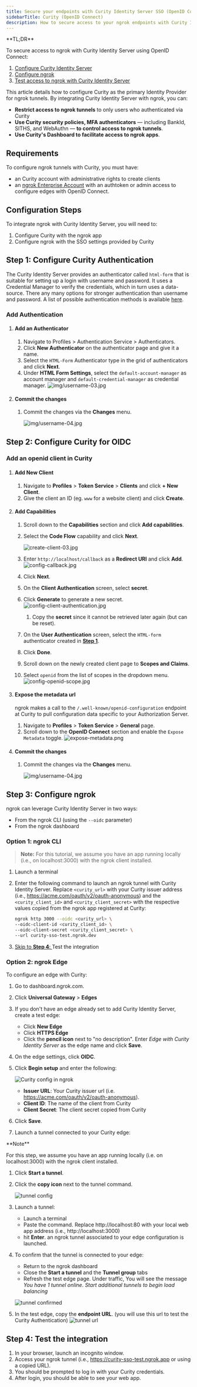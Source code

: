 ```yaml
---
title: Secure your endpoints with Curity Identity Server SSO (OpenID Connect)
sidebarTitle: Curity (OpenID Connect)
description: How to secure access to your ngrok endpoints with Curity Identity Server SSO (OpenID Connect)
---
```


<Disclaimer />
<Tip>
**TL;DR**

To secure access to ngrok with Curity Identity Server using OpenID Connect:

1. [Configure Curity Identity Server](#configure-Curity-auth)
1. [Configure ngrok](#configure-ngrok)
1. [Test access to ngrok with Curity Identity Server](#test-sso)
</Tip>

This article details how to configure Curity as the primary Identity Provider for ngrok tunnels.
By integrating Curity Identity Server with ngrok, you can:

- **Restrict access to ngrok tunnels** to only users who authenticated via Curity
- **Use Curity security policies, MFA authenticators** — including BankId, SITHS, and WebAuthn — **to control access to ngrok tunnels**.
- **Use Curity's Dashboard to facilitate access to ngrok apps**.

## Requirements

To configure ngrok tunnels with Curity, you must have:

- an Curity account with administrative rights to create clients
- an [ngrok Enterprise Account](https://ngrok.com/pricing) with an authtoken or admin access to configure edges with OpenID Connect.

## Configuration Steps

To integrate ngrok with Curity Identity Server, you will need to:

1. Configure Curity with the ngrok app
1. Configure ngrok with the SSO settings provided by Curity

## **Step 1**: Configure Curity Authentication 

The Curity Identity Server provides an authenticator called `html-form` that is suitable for setting up a login with username and password. It uses a Credential Manager to verify the credentials, which in turn uses a data-source. There any many options for stronger authentication than username and password. A list of possible authentication methods is available [here](https://curity.io/product/authentication-service/ways-to-authenticate/).

### Add Authentication

1. #### Add an Authenticator
   1. Navigate to Profiles > Authentication Service > Authenticators.
   1. Click **New Authenticator** on the authenticator page and give it a name.
   1. Select the `HTML-Form` Authenticator type in the grid of authenticators and click **Next**.
   1. Under **HTML Form Settings**, select the `default-account-manager` as account manager and `default-credential-manager` as credential manager.
      ![img/username-03.jpg](../img/curity/img/username-03.jpg)

2. #### Commit the changes
   1. Commit the changes via the **Changes** menu.

      ![img/username-04.jpg](../img/curity/img/username-04.jpg)

## **Step 2**: Configure Curity for OIDC 

### Add an openid client in Curity

1. #### Add New Client
   1. Navigate to **Profiles** > **Token Service** > **Clients** and click **+ New Client**.
   1. Give the client an ID (eg. `www` for a website client) and click **Create**.

2. #### Add Capabilities
   1. Scroll down to the **Capabilities** section and click **Add capabilities**.
   1. Select the **Code Flow** capability and click **Next**.

      ![create-client-03.jpg](../img/curity/img/create-client-03.jpg)

   1. Enter `http://localhost/callback` as a **Redirect URI** and click **Add**.
      ![config-callback.jpg](../img/curity/img/config-callback.jpg)
   1. Click **Next**.
   1. On the **Client Authentication** screen, select **secret**.
   1. Click **Generate** to generate a new secret.
      ![config-client-authentication.jpg](../img/curity/img/config-client-authentication.jpg)
      1. Copy the **secret** since it cannot be retrieved later again (but can be reset).
   1. On the **User Authentication** screen, select the `HTML-form` authenticator created in **[Step 1](#configure-Curity-auth)**.
   1. Click **Done**.
   1. Scroll down on the newly created client page to **Scopes and Claims**.
   1. Select `openid` from the list of scopes in the dropdown menu.
      ![config-openid-scope.jpg](../img/curity/img/config-openid-scope.jpg)

3. #### Expose the metadata url

   ngrok makes a call to the `/.well-known/openid-configuration` endpoint at Curity to pull configuration data specific to your Authorization Server.
   1. Navigate to **Profiles** > **Token Service** > **General** page.
   1. Scroll down to the **OpenID Connect** section and enable the `Expose Metadata` toggle.
      ![expose-metadata.png](../img/curity/img/expose-metadata.png)

4. #### Commit the changes
   1. Commit the changes via the **Changes** menu.

      ![img/username-04.jpg](../img/curity/img/username-04.jpg)

## **Step 3**: Configure ngrok 

ngrok can leverage Curity Identity Server in two ways:

- From the ngrok CLI (using the `--oidc` parameter)
- From the ngrok dashboard

### **Option 1**: ngrok CLI

> **Note:** For this tutorial, we assume you have an app running locally (i.e., on localhost:3000) with the ngrok client installed.

1. Launch a terminal
1. Enter the following command to launch an ngrok tunnel with Curity Identity Server. Replace `<curity_url>` with your Curity issuer address (i.e., https://acme.com/oauth/v2/oauth-anonymous) and the `<curity_client_id>` and `<curity_client_secret>` with the respective values copied from the ngrok app registered at Curity:

   ```bash
   ngrok http 3000 --oidc <curity_url> \
   --oidc-client-id <curity_client_id> \
   --oidc-client-secret <curity_client_secret> \
   --url curity-sso-test.ngrok.dev
   ```

1. [Skip to **Step 4**: ](#test-sso) Test the integration

### **Option 2**: ngrok Edge

To configure an edge with Curity:

1. Go to dashboard.ngrok.com.
1. Click **Universal Gateway** > **Edges**
1. If you don't have an edge already set to add Curity Identity Server, create a test edge:
   - Click **New Edge**
   - Click **HTTPS Edge**
   - Click the **pencil icon** next to "no description". Enter _Edge with Curity Identity Server_ as the edge name and click **Save**.
1. On the edge settings, click **OIDC**.
1. Click **Begin setup** and enter the following:

   ![Curity config in ngrok](../img/curity/img/curity-1.png)
   - **Issuer URL**: Your Curity issuer url (i.e. https://acme.com/oauth/v2/oauth-anonymous).
   - **Client ID**: The name of the client from Curity
   - **Client Secret**: The client secret copied from Curity

1. Click **Save**.

1. Launch a tunnel connected to your Curity edge:
<Tip>
**Note**


For this step, we assume you have an app running locally (i.e. on localhost:3000) with the ngrok client installed.
   </Tip>

1.  Click **Start a tunnel**.
1.  Click the **copy icon** next to the tunnel command.

    ![tunnel config](../img/curity/img/curity-2.png)

1.  Launch a tunnel:
    - Launch a terminal
    - Paste the command. Replace http://localhost:80 with your local web app address (i.e., http://localhost:3000)
    - hit **Enter**. an ngrok tunnel associated to your edge configuration is launched.
1.  To confirm that the tunnel is connected to your edge:
    - Return to the ngrok dashboard
    - Close the **Start a tunnel** and the **Tunnel group** tabs
    - Refresh the test edge page. Under traffic, You will see the message _You have 1 tunnel online. Start additional tunnels to begin load balancing_

    ![tunnel confirmed](../img/curity/img/curity-3.png)

1.  In the test edge, copy the **endpoint URL**. (you will use this url to test the Curity Authentication)
    ![tunnel url](../img/curity/img/curity-4.png)

## **Step 4**: Test the integration 

1. In your browser, launch an incognito window.
1. Access your ngrok tunnel (i.e., https://curity-sso-test.ngrok.app or using a copied URL).
1. You should be prompted to log in with your Curity credentials.
1. After login, you should be able to see your web app.
